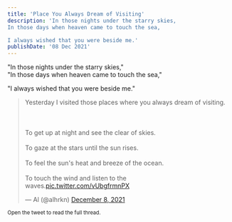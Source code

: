 ```yaml
---
title: 'Place You Always Dream of Visiting'
description: 'In those nights under the starry skies,
In those days when heaven came to touch the sea,

I always wished that you were beside me.'
publishDate: '08 Dec 2021'
---
```


"In those nights under the starry skies,"<br>
"In those days when heaven came to touch the sea,"</br>

"I always wished that you were beside me."

<blockquote class="twitter-tweet"><p lang="en" dir="ltr">Yesterday I visited those places where you always dream of visiting.<br></br><br></br>To get up at night and see the clear of skies.<br></br>To gaze at the stars until the sun rises.<br></br>To feel the sun&#39;s heat and breeze of the ocean.<br></br>To touch the wind and listen to the waves.<a href="https://t.co/vUbgfrmnPX">pic.twitter.com/vUbgfrmnPX</a></p>&mdash; Al (@alhrkn) <a href="https://twitter.com/alhrkn/status/1468398367290003459?ref_src=twsrc%5Etfw">December 8, 2021</a></blockquote>

<small> Open the tweet to read the full thread.</small>
